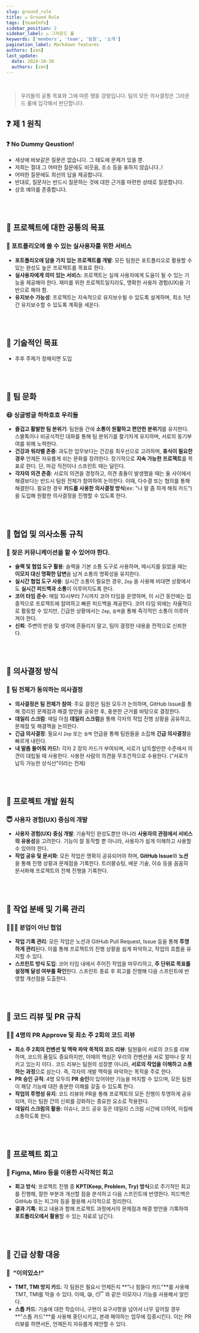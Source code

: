 ```yaml
---
slug: ground_rule
title: ⚖️ Ground Rule
tags: [teamInfo]
sidebar_position: 2
sidebar_label: ⚖️ 그라운드 룰
keywords: ['members', 'team', '팀원', '소개']
pagination_label: Markdown features
authors: [zen]
last_update:
  date: 2024-10-30
  authors: [zen]
---
```


<br/>

> 우리들의 공통 목표와 그에 따른 행동 강령입니다.
팀의 모든 의사결정은 그라운드 룰에 입각해서 판단합니다.
>


## ❓ 제 1 원칙

### ❓ No Dummy Qeustion!

- 세상에 바보같은 질문은 없습니다. 그 태도에 문제가 있을 뿐.
- 저희는 절대 그 어떠한 질문에도 비웃음, 조소 등을 표하지 않습니다..!
- 어떠한 질문에도 최선의 답을 제공합니다.
- 반대로, 질문자는 반드시 질문하는 것에 대한 근거를 마련한 상태로 질문합니다.
- 상호 예의를 존중합니다.

<br/><br/>

## 📝 프로젝트에 대한 공통의 목표

### 🚀 포트폴리오에 쓸 수 있는 실사용자를 위한 서비스

- **포트폴리오에 담을 가치 있는 프로젝트를 개발**: 모든 팀원은 포트폴리오로 활용할 수 있는 완성도 높은 프로젝트를 목표로 한다.
- **실사용자에게 의미 있는 서비스**: 프로젝트는 실제 사용자에게 도움이 될 수 있는 기능을 제공해야 한다. 재미를 위한 프로젝트일지라도, 명확한 사용자 경험(UX)을 기반으로 해야 함.
- **유지보수 가능성**: 프로젝트는 지속적으로 유지보수될 수 있도록 설계하며, 최소 1년간 유지보수할 수 있도록 계획을 세운다.

<br/><br/>


## 📝 기술적인 목표

- 추후 주제가 정해지면 도입

<br/><br/>

## 📝 팀 문화

### 😆 싱글벙글 하하호호 우리들

- **즐겁고 활발한 팀 분위기**: 팀원들 간에 **소통이 원활하고 편안한 분위기**를 유지한다. 스몰톡이나 비공식적인 대화를 통해 팀 분위기를 활기차게 유지하며, 서로의 동기부여를 위해 노력한다.
- **건강과 워라밸 존중**: 과도한 업무보다는 건강을 최우선으로 고려하며, **휴식이 필요한 경우** 언제든 자유롭게 쉬는 문화를 장려한다. 장기적으로 **지속 가능한 프로젝트**를 목표로 한다. 단, 마감 직전이나 스프린트 때는 달린다.
- **각자의 의견 존중**: 서로의 의견을 경청하고, 의견 충돌이 발생했을 때는 둘 사이에서 해결보다는 반드시 팀원 전체가 참여하여 논의한다. 이때, 다수결 또는 협의를 통해 해결한다. 필요한 경우 **카드를 사용한 의사결정 방식**(ex: "나 말 좀 하게 해줘 카드")을 도입해 원활한 의사결정을 진행할 수 있도록 한다.

<br/><br/>

## 📝 협업 및 의사소통 규칙

### 💬 잦은 커뮤니케이션을 할 수 있어야 한다.

- **슬랙 및 협업 도구 활용**: 슬랙을 기본 소통 도구로 사용하며, 메시지를 읽었을 때는 **이모지 대신 명확한 답변**을 남겨 소통의 명확성을 유지한다.
- **실시간 협업 도구 사용**: 실시간 소통이 필요한 경우, `Zep` 을 사용해 비대면 상황에서도 **실시간 피드백과 소통**이 이루어지도록 한다.
- **코어 타임 준수**: 매일 10시부터 7시까지 코어 타임을 운영하며, 이 시간 동안에는 집중적으로 프로젝트에 참여하고 빠른 피드백을 제공한다. 코어 타임 외에는 자율적으로 활동할 수 있지만, 긴급한 상황에서는 `Zep`, `슬랙`을 통해 즉각적인 소통이 이루어져야 한다.
- **신뢰**: 주변의 반응 및 생각에 흔들리지 말고, 팀이 결정한 내용을 전적으로 신뢰한다.


<br/><br/>

## 📝 의사결정 방식

### 🤝 팀 전체가 동의하는 의사결정

- **의사결정은 팀 전체가 참여**: 주요 결정은 팀원 모두가 논의하며, GitHub Issue를 통해 정리된 문제점과 해결 방안을 공유한 후, 충분한 근거를 바탕으로 결정한다.
- **데일리 스크럼**: 매일 아침 **데일리 스크럼**을 통해 각자의 작업 진행 상황을 공유하고, 문제점 및 해결책을 논의한다.
- **긴급 의사결정**: 필요시 `Zep` 또는 `슬랙` 언급을 통해 팀원들을 소집해 **긴급 의사결정**을 빠르게 내린다.
- **내 말좀 들어줘 카드!:** 각자 2 장의 카드가 부여되며, 서로가 납득할만한 수준에서 의견이 대립될 때 사용한다. 사용한 사람의 의견을 무조건적으로 수용한다. (”서로가 납득 가능한 상식선”이라는 전제)

<br/><br/>

## 📝 프로젝트 개발 원칙

### 😇 사용자 경험(UX) 중심의 개발

- **사용자 경험(UX) 중심 개발**: 기술적인 완성도뿐만 아니라 **사용자의 관점에서 서비스의 유용성**을 고려한다. 기능이 잘 동작할 뿐 아니라, 사용자가 쉽게 이해하고 사용할 수 있어야 한다.
- **작업 공유 및 문서화**: 모든 작업은 명확히 공유되어야 하며, **GitHub Issue**와 **노션**을 통해 진행 상황과 문제점을 기록한다. 트러블슈팅, 배운 기술, 이슈 등을 꼼꼼히 문서화해 프로젝트의 전체 진행을 기록한다.

<br/><br/>

## 📝 작업 분배 및 기록 관리

### 🧑‍🤝‍🧑 분업이 아닌 협업

- **작업 기록 관리**: 모든 작업은 노션과 GitHub Pull Request, Issue 등을 통해 **투명하게 관리**된다. 이를 통해 프로젝트의 진행 상황을 쉽게 파악하고, 작업의 흐름을 유지할 수 있다.
- **스프린트 방식 도입**: 코어 타임 내에서 주어진 작업을 마무리하고, **주 단위로 목표를 설정해 달성 여부를 확인**한다. 스프린트 종료 후 회고를 진행해 다음 스프린트에 반영할 개선점을 도출한다.

<br/><br/>

## 📝 코드 리뷰 및 PR 규칙

### 🧑‍💻 4명의 PR Approve 및 최소 주 2회의 코드 리뷰

- **최소 주 2회의 컨벤션 및 맥락 파악 목적의 코드 리뷰**: 팀원들이 서로의 코드를 리뷰하며, 코드의 품질도 중요하지만, 이때의 핵심은 우리의 컨벤션을 서로 얼마나 잘 지키고 있는지 이다.. 코드 리뷰는 팀원의 성장뿐 아니라, **서로의 작업을 이해하고 소통하는 과정**으로 삼는다. 즉, 각자의 개발 맥락을 파악하는 목적을 주로 한다.
- **PR 승인 규칙**: 4명 모두의 **PR 승인**이 있어야만 기능을 머지할 수 있으며, 모든 팀원이 해당 기능에 대한 충분한 이해를 갖출 수 있도록 한다.
- **작업의 투명성 유지**: 코드 리뷰와 PR을 통해 프로젝트의 모든 진행이 투명하게 공유되며, 이는 팀원 간의 신뢰를 강화하는 중요한 요소로 작용한다.
- **데일리 스크럼의 활용:** 이슈나, 코드 공유 등은 데일리 스크럼 시간에 더하여, 아침에 소통하도록 한다.

<br/><br/>

## 📝 프로젝트 회고

### 🎨 Figma, Miro 등을 이용한 시각적인 회고

- **회고 방식**: 프로젝트 진행 중 **KPT(Keep, Problem, Try) 방식**으로 주기적인 회고를 진행해, 잘한 부분과 개선할 점을 분석하고 다음 스프린트에 반영한다. 피드백은 GitHub 또는 피그마 등을 활용해 시각적으로 정리한다.
- **결과 기록**: 회고 내용과 함께 프로젝트 과정에서의 문제점과 해결 방안을 기록하여 **포트폴리오에서 활용**할 수 있는 자료로 남긴다.

<br/><br/>

## 📝 긴급 상황 대응

### 👀  ”이의있소!”

- **TMT, TMI 방지 카드**: 각 팀원은 필요시 언제든지 **"나 힘들다 카드"**를 사용해 TMT, TMI를 막을 수 있다. 이때, 😪, 😴 와 같은 이모지나 기능을 사용해서 알린다.
- **스톱 카드**: 기술에 대한 학습이나, 구현이 요구사항을 넘어서 너무 깊어질 경우 **"스톱 카드"**를 사용해 중단시키고, 본래 해야하는 업무에 집중시킨다. 이는 PR 리뷰를 하면서든, 언제든지 자유롭게 제안할 수 있다.
